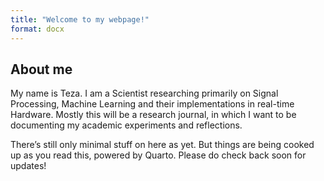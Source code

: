 ```yaml
---
title: "Welcome to my webpage!"
format: docx
---
```

## About me

My name is Teza. I am a Scientist researching primarily on Signal Processing, Machine Learning and their implementations in real-time Hardware. Mostly this will be a research journal, in which I want to be documenting my academic experiments and reflections. 

There's still only minimal stuff on here as yet. But things are being cooked up as you read this, powered by Quarto. Please do check back soon for updates!

